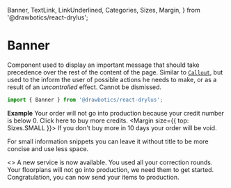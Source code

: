   Banner,
  TextLink,
  LinkUnderlined,
  Categories,
  Sizes,
  Margin,
} from '@drawbotics/react-drylus';



# Banner
Component used to display an important message that should take precedence over the rest of the content of the page. Similar to [`Callout`](/components/callout), but used to the inform the user of possible actions he needs to make, or as a result of an _uncontrolled_ effect. Cannot be dismissed.

```jsx
import { Banner } from '@drawbotics/react-drylus';
```
__Example__
<Playground component={Banner}>
  <Banner title="You don't have enough credits" category={Categories.DANGER}>
    Your order will not go into production because your credit number is below 0. Click <TextLink underlined={LinkUnderlined.ALWAYS}>here</TextLink> to buy more credits.
    <Margin size={{ top: Sizes.SMALL }}>
      If you don't buy more in 10 days your order will be void.
    </Margin>
  </Banner>
</Playground>

For small information snippets you can leave it without title to be more concise and use less space.

<Playground>
  <>
    <Margin size={{ bottom: Sizes.DEFAULT }}>
      <Banner category={Categories.INFO}>
        A new service is now available.
      </Banner>
    </Margin>
    <Margin size={{ bottom: Sizes.DEFAULT }}>
      <Banner category={Categories.WARNING}>
        You used all your correction rounds.
      </Banner>
    </Margin>
    <Margin size={{ bottom: Sizes.DEFAULT }}>
      <Banner category={Categories.DANGER}>
        Your floorplans will not go into production, we need them to get started.
      </Banner>
    </Margin>
    <Banner category={Categories.SUCCESS}>
      Congratulation, you can now send your items to production.
    </Banner>
  </>
</Playground>
